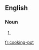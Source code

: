 ==English==

===Noun===
{{en-noun|sg=[[cooking]]-[[pot]]}}

#  {{alternative spelling of|cooking pot}}

[[fr:cooking-pot]]